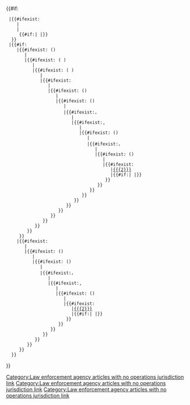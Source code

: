 <includeonly>{{#if:{{{1|}}}
  |{{#ifexist:{{{1}}}
     |[[{{{1}}}|{{{2}}}]]
     |<!--  当提供的divdab无效时，不直接链接  -->
      {{{2}}}{{#if:{{NAMESPACE}}|<!--  不在主空间，因此不归类  -->|[[Category:Law enforcement agency articles with no operations jurisdiction link]]}}
   }}<!--  结束divdab  -->
  |{{#if:{{{5|}}}
     |{{#ifexist:{{{2}}} ({{{5}}}{{{3}}})<!--  尝试"divname (countryabbrdivtype)"  -->
        |[[{{{2}}} ({{{5}}}{{{3}}})|{{{2}}}]]
        |{{#ifexist:{{{2}}} ({{{5}}} {{{3}}})<!--  尝试"divname (countryabbr divtype)"  -->
           |[[{{{2}}} ({{{5}}} {{{3}}})|{{{2}}}]]
           |{{#ifexist:{{{2}}} ({{{5}}} {{lc:{{{3}}}}})
              |[[{{{2}}} ({{{5}}} {{lc:{{{3}}}}})|{{{2}}}]]<!--  结束"divname (countryabbr divtype)"  -->
              |{{#ifexist:{{{2}}}{{{3}}}<!--  尝试"divnamedivtype"  -->
                 |[[{{{2}}}{{{3}}}|{{{2}}}]]
                 |{{#ifexist:{{{2}}} ({{{3}}})<!--  尝试"divname (divtype)"  -->
                    |[[{{{2}}} ({{{3}}})|{{{2}}}]]
                    |{{#ifexist:{{{2}}} ({{lc:{{{3}}}}})
                       |[[{{{2}}} ({{lc:{{{3}}}}})|{{{2}}}]]<!--  结束"divname (divtype)"  -->
                       |{{#ifexist:{{{2}}}，{{{4}}}<!--  尝试"divname，country"  -->
                          |[[{{{2}}}，{{{4}}}|{{{2}}}]]
                          |{{#ifexist:{{{2}}}, {{{4}}}<!--  尝试"divname, country"  -->
                             |[[{{{2}}}, {{{4}}}|{{{2}}}]]
                             |{{#ifexist:{{{2}}} ({{{4}}})<!--  尝试"divname (country)"  -->
                                |[[{{{2}}} ({{{4}}})|{{{2}}}]]
                                |{{#ifexist:{{{2}}}，{{{5}}}<!--  尝试"divname，countryabbr"  -->
                                   |[[{{{2}}}，{{{5}}}|{{{2}}}]]
                                   |{{#ifexist:{{{2}}} ({{{5}}})<!--  尝试"divname (countryabbr)"  -->
                                      |[[{{{2}}} ({{{5}}})|{{{2}}}]]
                                      |{{#ifexist:{{{2}}}<!--  尝试"divname"  -->
                                         |[[{{{2}}}]]
                                         |{{{2}}}{{#if:{{NAMESPACE}}|<!--  不在主空间，因此不归类  -->|[[Category:Law enforcement agency articles with no operations jurisdiction link]]}}
                                       }}
                                    }}
                                 }}
                              }}
                           }}
                        }}
                     }}
                  }}
               }}
            }}
         }}
      }}<!--  结束countryabbr提供  -->
     |{{#ifexist:{{{2}}}{{{3}}}<!--  尝试"divnamedivtype"  -->
        |[[{{{2}}}{{{3}}}|{{{2}}}]]
        |{{#ifexist:{{{2}}} ({{{3}}})<!--  尝试"divname (divtype)"  -->
           |[[{{{2}}} ({{{3}}})|{{{2}}}]]
           |{{#ifexist:{{{2}}} ({{lc:{{{3}}}}})
              |[[{{{2}}} ({{lc:{{{3}}}}})|{{{2}}}]]<!--  结束"divname (divtype)"  -->
              |{{#ifexist:{{{2}}}，{{{4}}}<!--  尝试"divname，country"  -->
                 |[[{{{2}}}，{{{4}}}|{{{2}}}]]
                 |{{#ifexist:{{{2}}}, {{{4}}}<!--  尝试"divname, country"  -->
                    |[[{{{2}}}, {{{4}}}|{{{2}}}]]
                    |{{#ifexist:{{{2}}} ({{{4}}})<!--  尝试"divname (country)"  -->
                       |[[{{{2}}} ({{{4}}})|{{{2}}}]]
                       |{{#ifexist:{{{2}}}<!--  尝试"divname"  -->
                          |[[{{{2}}}]]
                          |{{{2}}}{{#if:{{NAMESPACE}}|<!--  不在主空间，因此不归类  -->|[[Category:Law enforcement agency articles with no operations jurisdiction link]]}}
                        }}
                     }}
                  }}
               }}
            }}
         }}
      }}<!--  结束countryabbr未提供  -->
   }}<!--  结束countryabbr检查  -->
}}<!--  结束divdab检查  --></includeonly>